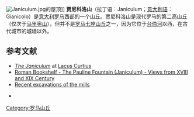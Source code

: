 [[Image:Janiculum.jpg|thumb]]的屋顶]]
'''贾尼科洛山'''（拉丁语：Janiculum；[[意大利语|意大利语]]：Gianicolo）是[[意大利|意大利]][[罗马|罗马]]西部的一个山丘。贾尼科洛山是现代罗马的第二高山丘（仅次于[[马里奥山|马里奥山]]），但并不是[[罗马七座山丘|罗马七座山丘]]之一，因为它位于[[台伯河|台伯河]]以西，在古代城市的城墙以外。 

==参考文献==
<references/>
* [http://penelope.uchicago.edu/Thayer/E/Gazetteer/Places/Europe/Italy/Lazio/Roma/Rome/_Texts/PLATOP*/Janiculum.html ''The Janiculum'']{{Wayback|url=http://penelope.uchicago.edu/Thayer/E/Gazetteer/Places/Europe/Italy/Lazio/Roma/Rome/_Texts/PLATOP*/Janiculum.html |date=20200514113729 }} at [http://penelope.uchicago.edu/Thayer/E/Roman/home.html Lacus Curtius]{{Webarchive|url=https://archive.today/20120524002003/http://penelope.uchicago.edu/Thayer/E/Roman/home.html |date=2012-05-24 }}
*[http://romanbookshelf.com/prints/Pauline%20Fountain/Pauline.html Roman Bookshelf - The Pauline Fountain (Janiculum) - Views from XVIII and XIX Century]{{Wayback|url=http://romanbookshelf.com/prints/Pauline%20Fountain/Pauline.html |date=20130312045031 }}
*[http://users.ox.ac.uk/~corp0057/JaniculumMills.html Recent excavations of the mills] {{Wayback|url=http://users.ox.ac.uk/~corp0057/JaniculumMills.html |date=20210411052436 }}

{{coord|41|53|30|N|12|27|40|E|region:IT-RO_type:mountain|display=title}}
{{Commons}}
*{{commonscat-inline|Ganicolo (Rome)}}
{{罗马地标}}
[[Category:罗马山丘|Category:罗马山丘]]